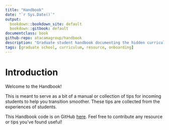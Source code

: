 ```yaml
---
title: "Handbook"
date: "`r Sys.Date()`"
output:
  bookdown::bookdown_site: default
  bookdown::gitbook: default
documentclass: book
github-repo: atacamagroup/handbook
description: "Graduate student handbook documenting the hidden curriculum"
tags: [graduate school, curriculum, resource, onboarding]
---
```


# Introduction {-}

Welcome to the Handbook!

This is meant to serve as a bit of a manual or collection of tips for incoming
students to help you transition smoother. These tips are collected from the
experiences of students.

This Handbook code is on GitHub [here][ghcode]. Feel free to contribute any
resource or tips you've found useful!

[ghcode]: https://github.com/atacamagroup/handbook)
